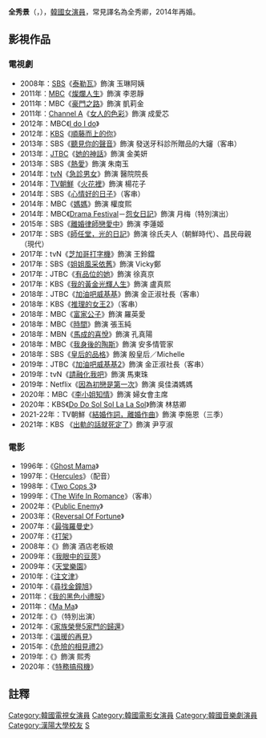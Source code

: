 {{藝人
|姓名 = 全秀景
|類型 = 女演員
|圖片 = Jeon_Soo-Kyung_on_the_red_carpet_of_The_Musical_Awards,_3_June_2013.jpg
|圖片尺寸 = 
|圖片簡介 = 
|本名 = 
|外文名 = 전수경
|外文 = ko
|羅馬拼音 = Jeon Soo Kyung
|英文名 =
|暱稱 =
|其他藝名 = 
|國籍 = {{KOR}}
|出生日期 = {{birth_date_and_age|1966|7|12}}
|出生地點 = {{KOR}}[[首爾特別市|首爾特別市]]
|宗教信仰 = 
|語言 = [[韓語|韓語]]、[[英語|英語]]
|職業 = [[演員|演員]]
|教育程度 = [[漢陽大學|漢陽大學]]戲劇電影學[[學士|學士]]
|出道作品 = 
|出道日期 = 1988年
|代表作品 = 
|活躍年代 =
|唱片公司 = 
|經紀公司 = [[Will娛樂|Will娛樂]]
|相關團體 = 
|網站 = 
}}

'''全秀景'''{{NoteTag|經紀公司[[Will娛樂|Will娛樂]]官網揭示漢字為「全秀景」}}（{{lang-ko|전수경}}，{{bd|1966年|7月12日|catIdx=Jeon}}），[[韓國|韓國]][[女演員|女演員]]，常見譯名為全秀卿，2014年再婚。

== 影視作品 ==
=== 電視劇 ===
*2008年：[[SBS_(韓國)|SBS]]《[[泰勒瓦|泰勒瓦]]》飾演 玉琳阿姨
*2011年：[[文化廣播_(韓國)|MBC]]《[[一閃一閃亮晶晶_(韓國電視劇)|燦爛人生]]》飾演 李恩靜
*2011年：MBC《[[Royal_Family|豪門之路]]》飾演 凱莉金
*2011年：[[Channel_A|Channel A]]《[[女人的色彩|女人的色彩]]》飾演 成愛芯
*2012年：MBC《[[I_do_I_do|I do I do]]》
*2012年：[[韓國放送公社|KBS]]《[[順藤而上的你|順藤而上的你]]》
*2013年：SBS《[[聽見你的聲音|聽見你的聲音]]》飾演 發送牙科診所贈品的大嬸（客串）
*2013年：[[JTBC|JTBC]]《[[她的神話|她的神話]]》飾演 金美妍
*2013年：SBS《[[熱愛_(2013年電視劇)|熱愛]]》飾演 朱南玉
*2014年：[[tvN|tvN]]《[[急診男女|急診男女]]》飾演 醫院院長
*2014年：[[TV朝鮮|TV朝鮮]]《[[火花裡|火花裡]]》飾演 楊花子
*2014年：SBS《[[心情好的日子|心情好的日子]]》（客串）
*2014年：MBC《[[媽媽_(電視劇)|媽媽]]》飾演 權度熙
*2014年：MBC《[[Drama_Festival|Drama Festival]]－[[Drama_Festival#第二季|怨女日記]]》飾演 月梅（特別演出）
*2015年：SBS《[[離婚律師戀愛中|離婚律師戀愛中]]》飾演 李蓮姬
*2017年：SBS《[[師任堂，光的日記|師任堂，光的日記]]》飾演 徐氏夫人（朝鮮時代）、昌民母親（現代）
*2017年：tvN《[[芝加哥打字機_(電視劇)|芝加哥打字機]]》飾演 王鈴鐺
*2017年：SBS《[[姐姐風采依舊|姐姐風采依舊]]》飾演 Vicky鄭
*2017年：JTBC《[[有品位的她|有品位的她]]》飾演 徐真京
*2017年：KBS《[[我的黃金光輝人生|我的黃金光輝人生]]》飾演 盧真熙
*2018年：JTBC《[[加油吧威基基|加油吧威基基]]》飾演 金正淑社長（客串）
*2018年：KBS《[[推理的女王2|推理的女王2]]》（客串）
*2018年：MBC《[[富家公子|富家公子]]》飾演 羅英愛
*2018年：MBC《[[時間_(韓國電視劇)|時間]]》飾演 張玉純
*2018年：MBN《[[馬成的喜悅|馬成的喜悅]]》飾演 孔真陽
*2018年：MBC《[[我身後的陶斯|我身後的陶斯]]》飾演 安多情管家
*2018年：SBS《[[皇后的品格|皇后的品格]]》飾演 殷皇后／Michelle
*2019年：JTBC《[[加油吧威基基2|加油吧威基基2]]》飾演 金正淑社長（客串）
*2019年：tvN《[[請融化我吧|請融化我吧]]》飾演 馬東珠
*2019年：Netflix《[[因為初戀是第一次|因為初戀是第一次]]》飾演 吳佳潾媽媽
*2020年：MBC《[[李小姐知情|李小姐知情]]》飾演 婦女會主席
*2020年：KBS《[[Do_Do_Sol_Sol_La_La_Sol|Do Do Sol Sol La La Sol]]》飾演 林慈卿
*2021-22年：TV朝鮮《[[結婚作詞，離婚作曲|結婚作詞，離婚作曲]]》飾演 李施恩（三季）
*2021年：KBS 《[[出軌的話就死定了|出軌的話就死定了]]》飾演 尹亨淑

=== 電影 ===
*1996年：《[[Ghost_Mama|Ghost Mama]]》
*1997年：《[[Hercules|Hercules]]》（配音）
*1998年：《[[Two_Cops_3|Two Cops 3]]》
*1999年：《[[The_Wife_In_Romance|The Wife In Romance]]》（客串）
*2002年：《[[Public_Enemy|Public Enemy]]》
*2003年：《[[Reversal_Of_Fortune|Reversal Of Fortune]]》
*2007年：《[[最強羅曼史|最強羅曼史]]》
*2007年：《[[打架|打架]]》
*2008年：《{{link-ko|猛男誕生記|가루지기}}》飾演 酒店老板娘
*2009年：《[[我眼中的豆莢|我眼中的豆莢]]》
*2009年：《[[天堂樂園|天堂樂園]]》
*2010年：《[[注文津|注文津]]》
*2010年：《[[尋找金鐘旭|尋找金鐘旭]]》
*2011年：《[[我的黑色小禮服|我的黑色小禮服]]》
*2011年：《[[Ma_Ma|Ma Ma]]》
*2012年：《{{link-ko|偵探上錯床|간기남}}》（特別出演）
*2012年：《[[家族榮譽5家門的歸還|家族榮譽5家門的歸還]]》
*2013年：《[[溫暖的再見|溫暖的再見]]》
*2015年：《[[危險的相見禮2|危險的相見禮2]]》
*2019年：《{{link-ko|鬼神的香氣|귀신의 향기}}》飾演 熙秀
*2020年：《[[特務搞飛機|特務搞飛機]]》

== 註釋 ==
{{notefoot}}

{{Madin Entertainment}}
{{Will Entertainment}}

{{DEFAULTSORT:Jeon Soo Kyung}}
[[Category:韓國電視女演員|Category:韓國電視女演員]]
[[Category:韓國電影女演員|Category:韓國電影女演員]]
[[Category:韓國音樂劇演員|Category:韓國音樂劇演員]]
[[Category:漢陽大學校友|Category:漢陽大學校友]]
[[Category:全姓|S]]